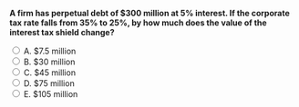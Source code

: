 ::: {.question-block}

<form onsubmit="event.preventDefault(); checkAnswer('module8_mcq_q81')" data-correct-answer="B">
<strong style="display: block;">A firm has perpetual debt of $300 million at 5% interest. If the corporate tax rate falls from 35% to 25%, by how much does the value of the interest tax shield change?</strong>

<label><input type="radio" name="module8_mcq_q81" value="A"> A. $7.5 million</label><br>
<label><input type="radio" name="module8_mcq_q81" value="B"> B. $30 million</label><br>
<label><input type="radio" name="module8_mcq_q81" value="C"> C. $45 million</label><br>
<label><input type="radio" name="module8_mcq_q81" value="D"> D. $75 million</label><br>
<label><input type="radio" name="module8_mcq_q81" value="E"> E. $105 million</label><br>
</form>

<div id="feedback-module8_mcq_q81" class="feedback" data-status="" style="display:none;">
✅ Correct: B.  
Under MM with taxes, PV(Tax Shield) = T<sub>C</sub> × D.  
Before = 0.35 × 300 = 105 million  
After = 0.25 × 300 = 75 million  
Change = 105 − 75 = **$30 million** decrease.
</div>

:::
